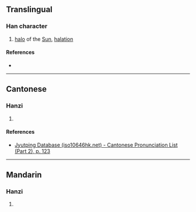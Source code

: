 {{character info/new}}
==Translingual==

===Han character===
{{Han char|rn=72|rad=日|as=09|sn=13|four=|canj=APMM,XAPMM|ids=⿰日恒}}

# [[halo]] of the [[Sun]], [[halation]]

====References====
* {{Han ref|kx=0497.340|hdz=21526.080|uh=6685|ud=26245}}

----

==Cantonese==

===Hanzi===
{{yue-hanzi|jyut=[[hyun1]], [[syun2]]|y=hyun1, syun2}}

# {{defn|lang=yue|sort=日09}}

====References====
* [http://www.iso10646hk.net/jp/document/download.jsp Jyutping Database (iso10646hk.net) - Cantonese Pronunciation List (Part 2), p. 123]

----

==Mandarin==

===Hanzi===
{{cmn-hanzi|pin=[[gèng]] ([[geng4]]), [[xuǎn]] ([[xuan3]])|wg=keng<sup>4</sup>, hsüan<sup>3</sup>}}

# {{defn|lang=cmn|sort=日09}}